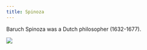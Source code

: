 ```yaml
---
title: Spinoza
---
```


Baruch Spinoza was a Dutch philosopher (1632-1677).

![](/images/headshots/spinoza.jpeg)

